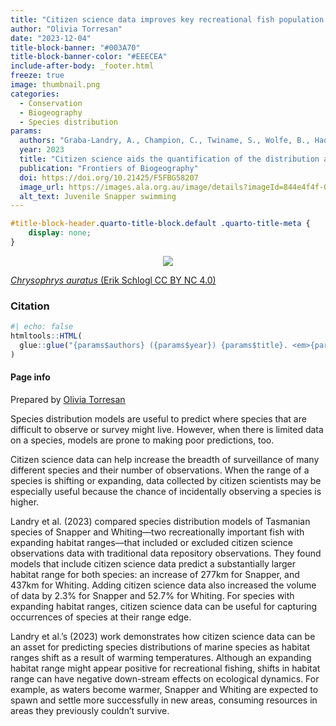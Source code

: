 ```yaml
---
title: "Citizen science data improves key recreational fish population models"
author: "Olivia Torresan"
date: "2023-12-04"
title-block-banner: "#003A70"
title-block-banner-color: "#EEECEA"
include-after-body: _footer.html
freeze: true
image: thumbnail.png 
categories:
  - Conservation
  - Biogeography
  - Species distribution
params:
  authors: "Graba-Landry, A., Champion, C., Twiname, S., Wolfe, B., Haddy, J., Mossop, D., Pecl, G., & Tracey, S. R."
  year: 2023
  title: "Citizen science aids the quantification of the distribution and prediction of present and future temporal variation in habitat suitability at species’ range edges"
  publication: "Frontiers of Biogeography"
  doi: https://doi.org/10.21425/F5FBG58207
  image_url: https://images.ala.org.au/image/details?imageId=844e4f4f-021d-4cde-94fe-04b73877e06a
  alt_text: Juvenile Snapper swimming
---
```


<!-- remove metadata section -->

```css
#title-block-header.quarto-title-block.default .quarto-title-meta {
    display: none;
}
```


<!-- Side panel -->

:::{.column-page}

:::{.paper-side-column}

<center>
:::{.col-image layout-ncol=1 style="margin-left: auto; margin-right: auto;"}
<!-- add image url -->
<img src="https://ala-images.s3.ap-southeast-2.amazonaws.com/store/a/6/0/e/844e4f4f-021d-4cde-94fe-04b73877e06a/original" class="rounded"/></img>
:::
</center>

::: figure-caption
<!-- edit caption -->
[*Chrysophrys auratus* (Erik Schlogl CC BY NC 4.0)](https://images.ala.org.au/image/details?imageId=844e4f4f-021d-4cde-94fe-04b73877e06a)
:::

### Citation
```r
#| echo: false
htmltools::HTML(
  glue::glue("{params$authors} ({params$year}) {params$title}. <em>{params$publication}</em> <a href='{params$doi}' target='_blank'>{params$doi}</a>")
)
```


#### Page info
Prepared by 
[Olivia Torresan](https://labs.ala.org.au/about/Torresan_Olivia/)
:::


<!-- Main panel description -->

::: {.paper-main-column}
Species distribution models are useful to predict where species that are difficult to observe or survey might live. However, when there is limited data on a species, models are prone to making poor predictions, too. 

Citizen science data can help increase the breadth of surveillance of many different species and their number of observations. When the range of a species is shifting or expanding, data collected by citizen scientists may be especially useful because the chance of incidentally observing a species is higher. 

Landry et al. (2023) compared species distribution models of Tasmanian species of Snapper and Whiting—two recreationally important fish with expanding habitat ranges—that included or excluded citizen science observations data with traditional data repository observations. They found models that include citizen science data predict a substantially larger habitat range for both species: an increase of 277km for Snapper, and 437km for Whiting. Adding citizen science data also increased the volume of data by 2.3% for Snapper and 52.7% for Whiting. For species with expanding habitat ranges, citizen science data can be useful for capturing occurrences of species at their range edge. 

Landry et al.’s (2023) work demonstrates how citizen science data can be an asset for predicting species distributions of marine species as habitat ranges shift as a result of warming temperatures. Although an expanding habitat range might appear positive for recreational fishing, shifts in habitat range can have negative down-stream effects on ecological dynamics. For example, as waters become warmer, Snapper and Whiting are expected to spawn and settle more successfully in new areas, consuming resources in areas they previously couldn't survive. 
:::

:::
